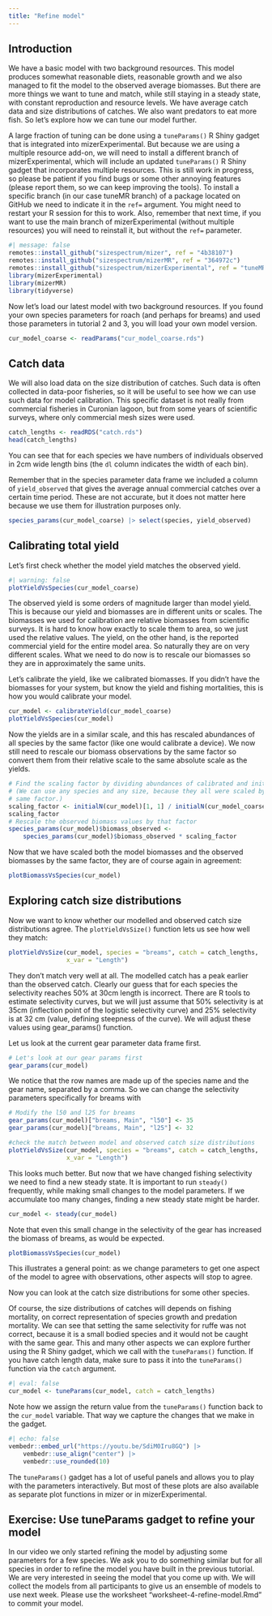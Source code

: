 ```yaml
---
title: "Refine model"
---
```


## Introduction

We have a basic model with two background resources. This model produces somewhat reasonable diets, reasonable growth and we also managed to fit the model to the observed average biomasses. But there are more things we want to tune and match, while still staying in a steady state, with constant reproduction and resource levels. We have average catch data and size distributions of catches. We also want predators to eat more fish. So let's explore how we can tune our model further.

A large fraction of tuning can be done using a `tuneParams()` R Shiny gadget that is integrated into mizerExperimental. But because we are using a multiple resource add-on, we will need to install a different branch of mizerExperimental, which will include an updated `tuneParams()` R Shiny gadget that incorporates multiple resources. This is still work in progress, so please be patient if you find bugs or some other annoying features (please report them, so we can keep improving the tools). To install a specific branch (in our case tuneMR branch) of a package located on GitHub we need to indicate it in the `ref=` argument. You might need to restart your R session for this to work. Also, remember that next time, if you want to use the main branch of mizerExperimental (without multiple resources) you will need to reinstall it, but without the `ref=` parameter.

```r
#| message: false
remotes::install_github("sizespectrum/mizer", ref = "4b38107")
remotes::install_github("sizespectrum/mizerMR", ref = "364972c")
remotes::install_github("sizespectrum/mizerExperimental", ref = "tuneMR")
library(mizerExperimental)
library(mizerMR)
library(tidyverse)
```

Now let's load our latest model with two background resources. If you found your own species parameters for roach (and perhaps for breams) and used those parameters in tutorial 2 and 3, you will load your own model version.

```r
cur_model_coarse <- readParams("cur_model_coarse.rds")
```

## Catch data

We will also load data on the size distribution of catches. Such data is often collected in data-poor fisheries, so it will be useful to see how we can use such data for model calibration. This specific dataset is not really from commercial fisheries in Curonian lagoon, but from some years of scientific surveys, where only commercial mesh sizes were used. 

```r
catch_lengths <- readRDS("catch.rds")
head(catch_lengths)
```
You can see that for each species we have numbers of individuals observed in 2cm wide length bins (the `dl` column indicates the width of each bin).

Remember that in the species parameter data frame we included a column of `yield_observed` that gives the average annual commercial catches over a certain time period. These are not accurate, but it does not matter here because we use them for illustration purposes only.

```r
species_params(cur_model_coarse) |> select(species, yield_observed)
```

## Calibrating total yield

Let's first check whether the model yield matches the observed yield.

```r
#| warning: false
plotYieldVsSpecies(cur_model_coarse)
```

The observed yield is some orders of magnitude larger than model yield. This is because our yield and biomasses are in different units or scales. The biomasses we used for calibration are relative biomasses from scientific surveys. It is hard to know how exactly to scale them to area, so we just used the relative values. The yield, on the other hand, is the reported commercial yield for the entire model area. So naturally they are on very different scales. What we need to do now is to rescale our biomasses so they are in approximately the same units.

Let's calibrate the yield, like we calibrated biomasses. If you didn't have the biomasses for your system, but know the yield and fishing mortalities, this is how you would calibrate your model.

```r
cur_model <- calibrateYield(cur_model_coarse)
plotYieldVsSpecies(cur_model)
```

Now the yields are in a similar scale, and this has rescaled abundances of all species by the same factor (like one would calibrate a device). We now still need to rescale our biomass observations by the same factor so convert them from their relative scale to the same absolute scale as the yields.

```r
# Find the scaling factor by dividing abundances of calibrated and initial model 
# (We can use any species and any size, because they all were scaled by the 
# same factor.)
scaling_factor <- initialN(cur_model)[1, 1] / initialN(cur_model_coarse)[1, 1]
scaling_factor
# Rescale the observed biomass values by that factor
species_params(cur_model)$biomass_observed <- 
    species_params(cur_model)$biomass_observed * scaling_factor
```

Now that we have scaled both the model biomasses and the observed biomasses by the same factor, they are of course again in agreement:

```r
plotBiomassVsSpecies(cur_model)
```

## Exploring catch size distributions

Now we want to know whether our modelled and observed catch size distributions agree. The `plotYieldVsSize()` function lets us see how well they match:

```r
plotYieldVsSize(cur_model, species = "breams", catch = catch_lengths, 
                x_var = "Length")
```

They don't match very well at all. The modelled catch has a peak earlier than the observed catch. Clearly our guess that for each species the selectivity reaches 50% at 30cm length is incorrect. There are R tools to estimate selectivity curves, but we will just assume that 50% selectivity is at 35cm (inflection point of the logistic selectivity curve) and 25% selectivity is at 32 cm (value, defining steepness of the curve). We will adjust these values using gear_params() function.

Let us look at the current gear parameter data frame first.
```r
# Let's look at our gear params first 
gear_params(cur_model)
```

We notice that the row names are made up of the species name and the gear name, separated by a comma. So we can change the selectivity parameters specifically for breams with
```r
# Modify the l50 and l25 for breams
gear_params(cur_model)["breams, Main", "l50"] <- 35
gear_params(cur_model)["breams, Main", "l25"] <- 32

#check the match between model and observed catch size distributions
plotYieldVsSize(cur_model, species = "breams", catch = catch_lengths, 
                x_var = "Length")
```

This looks much better. But now that we have changed fishing selectivity we need to find a new steady state. It is important to run `steady()` frequently, while making small changes to the model parameters. If we accumulate too many changes, finding a new steady state might be harder.

```r
cur_model <- steady(cur_model)
```

Note that even this small change in the selectivity of the gear has increased the biomass of breams, as would be expected. 

```r
plotBiomassVsSpecies(cur_model)
```

This illustrates a general point: as we change parameters to get one aspect of the model to agree with observations, other aspects will stop to agree. 

Now you can look at the catch size distributions for some other species.

Of course, the size distributions of catches will depends on fishing mortality, on correct representation of species growth and predation mortality. We can see that setting the same selectivity for ruffe was not correct, because it is a small bodied species and it would not be caught with the same gear. This and many other aspects we can explore further using the R Shiny gadget, which we call with the `tuneParams()` function. If you have catch length data, make sure to pass it into the `tuneParams()` function via the `catch` argument.

```r
#| eval: false
cur_model <- tuneParams(cur_model, catch = catch_lengths)
```

Note how we assign the return value from the `tuneParams()` function back to the `cur_model` variable. That way we capture the changes that we make in the gadget.

```r
#| echo: false
vembedr::embed_url("https://youtu.be/SdiM0Iru8GQ") |>
    vembedr::use_align("center") |>
    vembedr::use_rounded(10)
```

The `tuneParams()` gadget has a lot of useful panels and allows you to play with the parameters interactively. But most of these plots are also available as separate plot functions in mizer or in mizerExperimental.

## Exercise: Use tuneParams gadget to refine your model

In our video we only started refining the model by adjusting some parameters for a few species. We ask you to do something similar but for all species in order to refine the model you have built in the previous tutorial. We are very interested in seeing the model that you come up with. We will collect the models from all participants to give us an ensemble of models to use next week. Please use the worksheet "worksheet-4-refine-model.Rmd" to commit your model.


